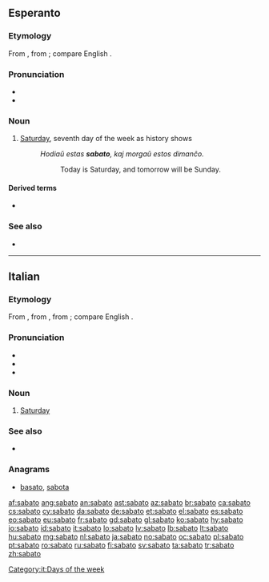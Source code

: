 ==Esperanto==

===Etymology===
From {{etyl|grc|eo}} {{term|σάββατον||Sabbath|lang=grc}}, from {{etyl|hbo|eo}} {{term|שבת||tr=shabbat|Sabbath|sc=Hebr|lang=he}}; compare English {{term|Sabbath|lang=en}}.

===Pronunciation===
* {{IPA|/saˈbato/|lang=eo}}
* {{hyphenation|sa|ba|to|lang=eo}}

===Noun===
{{eo-head}}

# [[Saturday]], seventh day of the week as history shows
#: ''Hodiaŭ estas '''sabato''', kaj morgaŭ estos dimanĉo.''
#:: Today is Saturday, and tomorrow will be Sunday.

====Derived terms====
* {{l|eo|sabate}}

===See also===
* {{list:days of the week/eo}}

{{eo BRO|5}}
{{eo GCSE|0}}
{{Universala Vortaro}}
----

==Italian==
===Etymology===
From {{etyl|la|it}} {{m|la|sabbatum}}, from {{etyl|grc|it}} {{m|grc|σάββατον}}, from {{etyl|hbo|it}} {{m|he|שבת|tr=shabbat||Sabbath}}; compare English {{term|Sabbath|lang=en}}.

===Pronunciation===
* {{IPA|/ˈsabato/|[ˈs̪aː.ba.t̪o]|lang=it}}
* {{audio|It-sabato.ogg|audio|lang=it}}
* {{hyphenation|sà|ba|to|lang=it}}

===Noun===
{{it-noun|m}}

# [[Saturday]]

===See also===
* {{list:days of the week/it}}

===Anagrams===
* [[basato#Italian|basato]], [[sabota#Italian|sabota]]
[[Category:it:Days of the week]]

[[af:sabato]]
[[ang:sabato]]
[[an:sabato]]
[[ast:sabato]]
[[az:sabato]]
[[br:sabato]]
[[ca:sabato]]
[[cs:sabato]]
[[cy:sabato]]
[[da:sabato]]
[[de:sabato]]
[[et:sabato]]
[[el:sabato]]
[[es:sabato]]
[[eo:sabato]]
[[eu:sabato]]
[[fr:sabato]]
[[gd:sabato]]
[[gl:sabato]]
[[ko:sabato]]
[[hy:sabato]]
[[io:sabato]]
[[id:sabato]]
[[it:sabato]]
[[lo:sabato]]
[[lv:sabato]]
[[lb:sabato]]
[[lt:sabato]]
[[hu:sabato]]
[[mg:sabato]]
[[nl:sabato]]
[[ja:sabato]]
[[no:sabato]]
[[oc:sabato]]
[[pl:sabato]]
[[pt:sabato]]
[[ro:sabato]]
[[ru:sabato]]
[[fi:sabato]]
[[sv:sabato]]
[[ta:sabato]]
[[tr:sabato]]
[[zh:sabato]]